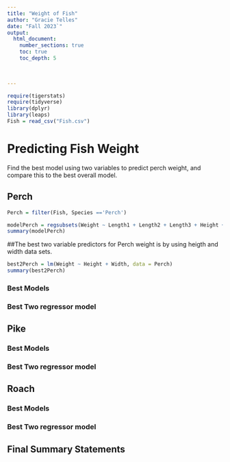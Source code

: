 ```yaml
---
title: "Weight of Fish"
author: "Gracie Telles"
date: "Fall 2023`"  
output: 
  html_document:
    number_sections: true
    toc: true
    toc_depth: 5

 
    
---
```



```r
require(tigerstats)
require(tidyverse)
library(dplyr)
library(leaps)
Fish = read_csv("Fish.csv")
```

# Predicting Fish Weight

Find the best model using two variables to predict perch weight, and compare this to the best overall model.

## Perch

```r
Perch = filter(Fish, Species =='Perch')

```

```r
modelPerch = regsubsets(Weight ~ Length1 + Length2 + Length3 + Height + Width, data = Perch)
summary(modelPerch)
```

##The best two variable predictors for  Perch weight is by using heigth and width data sets.

```r
best2Perch = lm(Weight ~ Height + Width, data = Perch)
summary(best2Perch)
```


### Best Models

### Best Two regressor model



## Pike

### Best Models

### Best Two regressor model

## Roach

### Best Models

### Best Two regressor model

## Final Summary Statements